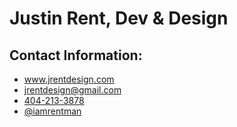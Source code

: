 # Justin Rent, Dev & Design
## Contact Information:
+ www.jrentdesign.com
+ jrentdesign@gmail.com
+ [404-213-3878](tel:404-213-3878)
+ [@iamrentman](https://www.twitter.com/iamrentman)
